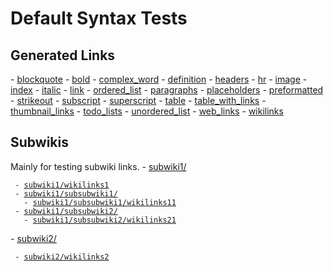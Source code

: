 = Default Syntax Tests =
== Generated Links ==
- [[blockquote]]
- [[bold]]
- [[complex_word]]
- [[definition]]
- [[headers]]
- [[hr]]
- [[image]]
- [[index]]
- [[italic]]
- [[link]]
- [[ordered_list]]
- [[paragraphs]]
- [[placeholders]]
- [[preformatted]]
- [[strikeout]]
- [[subscript]]
- [[superscript]]
- [[table]]
- [[table_with_links]]
- [[thumbnail_links]]
- [[todo_lists]]
- [[unordered_list]]
- [[web_links]]
- [[wikilinks]]

== Subwikis ==
Mainly for testing subwiki links.
- [[subwiki1/]]
  - [[subwiki1/wikilinks1]]
  - [[subwiki1/subsubwiki1/]]
    - [[subwiki1/subsubwiki1/wikilinks11]]
  - [[subwiki1/subsubwiki2/]]
    - [[subwiki1/subsubwiki2/wikilinks21]]
- [[subwiki2/]]
  - [[subwiki2/wikilinks2]]


